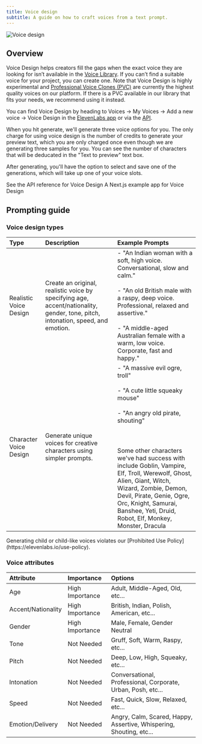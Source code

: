 ```yaml
---
title: Voice design
subtitle: A guide on how to craft voices from a text prompt.
---
```


<img
  src="/assets/images/product-guides/voices/voices-voice-design.png"
  alt="Voice design"
  className="w-full rounded-lg"
/>

## Overview

Voice Design helps creators fill the gaps when the exact voice they are looking for isn’t available in the [Voice Library](/app/voice-library). If you can’t find a suitable voice for your project, you can create one. Note that Voice Design is highly experimental and [Professional Voice Clones (PVC)](/docs/product-guides/voices/voice-cloning) are currently the highest quality voices on our platform. If there is a PVC available in our library that fits your needs, we recommend using it instead.

You can find Voice Design by heading to Voices -> My Voices -> Add a new voice -> Voice Design in the [ElevenLabs app](/app/voice-lab?create=true&creationType=voiceDesign) or via the [API](/docs/api-reference/text-to-voice).

When you hit generate, we'll generate three voice options for you. The only charge for using voice design is the number of credits to generate your preview text, which you are only charged once even though we are generating three samples for you. You can see the number of characters that will be deducated in the "Text to preview" text box.

After generating, you'll have the option to select and save one of the generations, which will take up one of your voice slots.

<CardGroup>
  <Card title="API reference" href="/docs/api-reference/text-to-voice">
    See the API reference for Voice Design
  </Card>
  <Card
    title="Example app"
    href="https://github.com/elevenlabs/elevenlabs-examples/tree/main/examples/text-to-voice/x-to-voice"
  >
    A Next.js example app for Voice Design
  </Card>
</CardGroup>

## Prompting guide

### Voice design types

| Type                   | Description                                                                                                                     | Example Prompts                                                                                                                                                                                                                                                                                                                                                                                  |
| :--------------------- | :------------------------------------------------------------------------------------------------------------------------------ | :----------------------------------------------------------------------------------------------------------------------------------------------------------------------------------------------------------------------------------------------------------------------------------------------------------------------------------------------------------------------------------------------- |
| Realistic Voice Design | Create an original, realistic voice by specifying age, accent/nationality, gender, tone, pitch, intonation, speed, and emotion. | - "An Indian woman with a soft, high voice. Conversational, slow and calm."<br></br> - "An old British male with a raspy, deep voice. Professional, relaxed and assertive."<br></br> - "A middle-aged Australian female with a warm, low voice. Corporate, fast and happy."                                                                                                                |
| Character Voice Design | Generate unique voices for creative characters using simpler prompts.                                                           | - "A massive evil ogre, troll"<br></br>- "A cute little squeaky mouse"<br></br>- "An angry old pirate, shouting" <br></br><br></br> Some other characters we've had success with include Goblin, Vampire, Elf, Troll, Werewolf, Ghost, Alien, Giant, Witch, Wizard, Zombie, Demon, Devil, Pirate, Genie, Ogre, Orc, Knight, Samurai, Banshee, Yeti, Druid, Robot, Elf, Monkey, Monster, Dracula |

<Warning>
  Generating child or child-like voices violates our [Prohibited Use Policy](https://elevenlabs.io/use-policy).
</Warning>

### Voice attributes

| Attribute          | Importance      | Options                                                             |
| :----------------- | :-------------- | :------------------------------------------------------------------ |
| Age                | High Importance | Adult, Middle-Aged, Old, etc...                     |
| Accent/Nationality | High Importance | British, Indian, Polish, American, etc...                           |
| Gender             | High Importance | Male, Female, Gender Neutral                                        |
| Tone               | Not Needed      | Gruff, Soft, Warm, Raspy, etc...                                    |
| Pitch              | Not Needed      | Deep, Low, High, Squeaky, etc...                                    |
| Intonation         | Not Needed      | Conversational, Professional, Corporate, Urban, Posh, etc...        |
| Speed              | Not Needed      | Fast, Quick, Slow, Relaxed, etc...                                  |
| Emotion/Delivery   | Not Needed      | Angry, Calm, Scared, Happy, Assertive, Whispering, Shouting, etc... |
